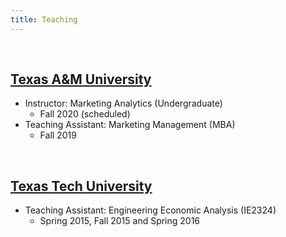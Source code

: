```yaml
---
title: Teaching
---
```


&nbsp;

## <u>Texas A&M University</u>
- Instructor: Marketing Analytics (Undergraduate) 
  - Fall 2020 (scheduled)
- Teaching Assistant: Marketing Management (MBA) 
  - Fall 2019 
  
&nbsp;

## <u>Texas Tech University</u>

- Teaching Assistant: Engineering Economic Analysis (IE2324)
  - Spring 2015, Fall 2015 and Spring 2016